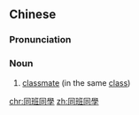 {{also|同班同学}}
==Chinese==
{{zh-forms|s=同班同学|type=22}}

===Pronunciation===
{{zh-pron
|m=tóngbān tóngxué
|c=tung4 baan1 tung4 hok6
|cat=n
}}

===Noun===
{{zh-noun}}

# [[classmate]] (in the same [[class]])

[[chr:同班同學]]
[[zh:同班同學]]